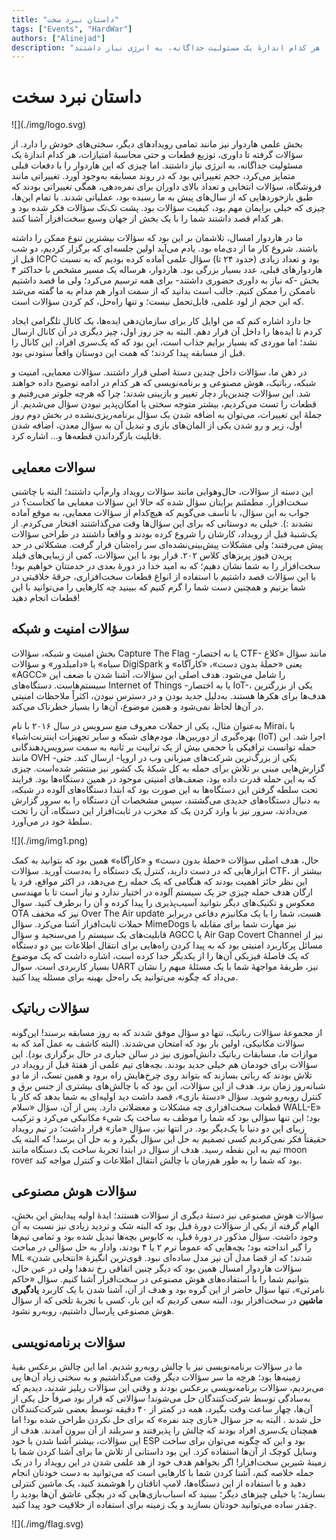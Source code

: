 ```yaml
---
title: "داستان نبرد سخت"
tags: ["Events", "HardWar"]
authors: ["Alinejad"]
description: "بخش علمی هاردوار نیز مانند تمامی رویدادهای دیگر، سختی‌های خودش را دارد. از سؤالات گرفته تا داوری، توزیع قطعات و حتی محاسبهٔ امتیازات، هر کدام اندازهٔ یک مسئولیت جداگانه، به انرژی نیاز داشتند."
---
```



# داستان نبرد سخت


<div style={{textAlign: 'center'}}>
    ![](./img/logo.svg)
</div>

بخش علمی هاردوار نیز مانند تمامی رویدادهای دیگر، سختی‌های خودش را دارد. از سؤالات گرفته تا داوری، توزیع قطعات و حتی محاسبهٔ امتیازات، هر کدام اندازهٔ یک مسئولیت جداگانه، به انرژی نیاز داشتند. اما چیزی که این هاردوار را با دفعات قبلی متمایز می‌کرد، حجم تغییراتی بود که در روند مسابقه به‌وجود آورد. تغییراتی مانند فروشگاه، سؤالات انتخابی و تعداد بالای داوران برای نمره‌دهی، همگی تغییراتی بودند که طبق بازخورد‌هایی که از سال‌های پیش به ما رسیده بود، عملیاتی شدند. با تمام این‌ها، چیزی که خیلی برایمان مهم بود، کیفیت سؤالات بود. پشت تک‌تک سؤالات فکر شده بود و هر کدام قصد داشتند شما را با یک بخش از جهان وسیع سخت‌افزار آشنا کنند.

ما در هاردوار امسال، تلاشمان بر این بود که سؤالات بیشترین تنوع ممکن را داشته باشند. شروع کار ما از دی‌ماه بود. یادم می‌آید اولین جلسه‌ای که برگزار کردیم، دو شب قبل از ICPC بود و تعداد زیادی (حدود ۲۴ تا) سؤال علمی آماده کرده بودیم که به نسبت هاردوارهای قبلی، عدد بسیار بزرگی بود. هاردوار، هرساله یک مسیر مشخص با حداکثر ۴ بخش -که نیاز به داوری حضوری داشتند- برای همه ترسیم می‌کرد؛ ولی ما قصد داشتیم ناممکن را ممکن کنیم. جالب است بدانید که از سمت ادوار هم مدام به ما گفته می‌شد که این حجم از لود علمی، قابل‌تحمل نیست؛ و تنها راه‌حل، کم کردن سؤالات است.

جا دارد اشاره کنم که من اوایل کار برای سازمان‌دهی ایده‌ها، یک کانال تلگرامی ایجاد کردم تا ایده‌ها را داخل آن قرار دهم. البته به جز روز اول، چیز دیگری در آن کانال ارسال نشد؛ اما موردی که بسیار برایم جذاب است، این بود که که یک‌سری افراد، این کانال را قبل از مسابقه پیدا کردند؛ که همت این دوستان واقعاً ستودنی بود.

در ذهن ما، سؤالات داخل چندین دستهٔ اصلی قرار داشتند. سؤالات معمایی، امنیت و شبکه، رباتیک، هوش مصنوعی و برنامه‌نویسی که هر کدام در ادامه توضیح داده خواهند شد. این سؤالات چندین‌بار دچار تغییر و بازبینی شدند؛ چرا که هرچه جلوتر می‌رفتیم و قطعات را تست می‌کردیم، بیشتر متوجه سختی یا امکان‌پذیر نبودن سؤال می‌شدیم.
از جملهٔ این تغییرات، می‌توان به اضافه شدن یک سؤال برنامه‌ریزی‌نشده در بخش دوم روز اول، زیر و رو شدن یکی از المان‌های بازی و تبدیل آن به سؤال معدن، اضافه شدن قابلیت بازگرداندن قطعه‌ها و… اشاره کرد.


## سوالات معمایی

این دسته از سؤالات، حال‌وهوایی مانند سؤالات رویداد وارم‌آپ داشتند؛ البته با چاشنی سخت‌افزار. مطمئنم برایتان سؤال شده که حالا این سؤالات معمایی ما کجاست؟ در جواب به این سؤال، با تأسف می‌گویم که هیچ‌کدام از سؤالات معمایی، به موقع آماده نشدند :). خیلی به دوستانی که برای این سؤال‌ها وقت می‌گذاشتند افتخار می‌کردم. از یک‌شنبهٔ قبل از رویداد، کارشان را شروع کرده بودند و واقعاً داشتند در طراحی سؤالات پیش می‌رفتند؛ ولی مشکلات پیش‌بینی‌نشده‌ای سر راه‌شان قرار گرفت. مشکلاتی در حد پریدن فیوز پریزهای کلاس ۲۰۲. قرار بود با این سؤالات، کمی از زیبایی‌های فیلد سخت‌افزار را به شما نشان دهیم؛ که به امید خدا در دورهٔ بعدی در خدمتتان خواهیم بود! با این سؤالات قصد داشتیم با استفاده از انواع قطعات سخت‌افزاری، جرقهٔ خلاقیتی در شما بزنیم و همچنین دست شما را گرم کنیم که ببینید چه کارهایی را می‌توانید با این قطعات انجام دهید!

## سؤالات امنیت و شبکه

بخش امنیت و شبکه، سؤالات Capture The Flag -یا به اختصار CTF- مانند سؤال «کلاغ سیاه» یا «دامبلدور» و سؤالات DigiSpark یعنی «حملهٔ بدون دست»، «کارآگاه» و «AGCC» را شامل می‌شود. هدف اصلی این سؤالات، آشنا شدن با ضعف این سیستم‌هاست. دستگاه‌های Internet of Things -یا به اختصار IoT-، یکی از بزرگترین هدف‌ها برای هکرها هستند. به‌دلیل جدید بودن و در دسترس نبودن، اکثراً ملاحظات امنیتی در آن‌ها لحاظ نمی‌شود و همین موضوع، آن‌ها را بسیار خطرناک می‌کند.

به‌عنوان مثال، یکی از حملات معروف منع سرویس در سال ۲۰۱۶ با نام Mirai، با بهره‌گیری از دوربین‌ها، مودم‌های شبکه و سایر تجهیزات اینترنت‌اشیاء (IoT) اجرا شد. این حمله توانست ترافیکی با حجمی بیش از یک ترابیت بر ثانیه به سمت سرویس‌دهندگانی مانند OVH -یکی از بزرگ‌ترین شرکت‌های میزبانی وب در اروپا- ارسال کند. حتی گزارش‌هایی مبنی بر تلاش برای حمله به کل شبکهٔ یک کشور نیز منتشر شده‌‌است. چیزی که به این حمله قدرت داده بود، ضعف‌های امنیتی موجود در همین دستگاه‌ها بود. فرایند تحت سلطه گرفتن این دستگاه‌ها به این صورت بود که ابتدا دستگاه‌های آلوده در شبکه، به دنبال دستگاه‌های جدیدی می‌گشتند، سپس مشخصات آن دستگاه را به سرور گزارش می‌دادند، سرور نیز با وارد کردن یک کد مخرب در ثابت‌افزار این دستگاه، آن را تحت سلطهٔ خود در می‌آورد.

<div style={{textAlign: 'center'}}>
    ![](./img/img1.png)
</div>


حال، هدف اصلی سؤالات «حملهٔ بدون دست» و «کارآگاه» همین بود که بتوانید به کمک ابزارهایی که در دست دارید، کنترل یک دستگاه را به‌دست آورید. سؤالات CTF، بیشتر از این نظر حائز اهمیت بودند که هنگامی که یک حمله رخ می‌دهد، در اکثر مواقع، فرد یا ارگان هدف حمله چیزی جز یک سیستم آلوده در اختیار ندارد و نیاز است تا با مهندسی معکوس و تکنیک‌های دیگر بتوانید آسیب‌پذیری را پیدا کرده و آن را برطرف کنید. سوال OTA نیز که مخفف Over The Air update هست، شما را با یک مکانیزم دفاعی دربرابر حملات ثابت‌افزار آشنا می‌کرد. سؤال MimeDogs نیز مهارت شما برای مقابله با قابلیت‌های یک سیستم را می‌سنجید و سؤال AGCC یا Air Gap Covert Channel نیز از مسائل پرکاربرد امنیتی بود که به پیدا کردن راه‌هایی برای انتقال اطلاعات بین دو دستگاه که یک فاصلهٔ فیزیکی آن‌ها را از یکدیگر جدا کرده است، اشاره داشت که یک موضوع بسیار کاربردی است.
سوال UART نیز، طریقهٔ مواجههٔ شما با یک مسئلهٔ مبهم را نشان می‌داد که چگونه می‌توانید یک راه‌حل بهینه برای مسئله پیدا کنید.


## سؤالات رباتیک

از مجموعهٔ سؤالات رباتیک، تنها دو سؤال موفق شدند که به روز مسابقه برسند! این‌گونه سؤالات مکانیکی، اولین بار بود که امتحان می‌شدند. (البته کاشف به عمل آمد که به موازات ما، مسابقات رباتیک دانش‌آموزی نیز در سالن جباری در حال برگزاری بود). این سؤالات برای خودمان هم خیلی جدید بودند. بچه‌های تیم علمی از هفتهٔ قبل از رویداد در تلاش بودند که رباتی بسازند که بتواند روی چرخ‌هایش راه برود و همین تسک، از ما دو شبانه‌روز زمان برد. هدف از این سؤالات، این بود که با چالش‌های بیشتری از جنس برق و کنترل روبه‌رو شوید.
سؤال «دستهٔ بازی»، قصد داشت دید اولیه‌ای به شما بدهد که کار با قطعات سخت‌افزاری چه مشکلات و معضلاتی دارد. پس از آن،
سؤال «سلام  WALL-E» بود؛ این تنها سؤالی بود که
شما را موظف به ساخت یک شیء
مکانیکی می‌کرد و ترکیب زیبای
این دو دنیا با یک‌دیگر بود.
در انتها نیز، سؤال «ماز» قرار
داشت؛ در
تیم رویداد
حقیقتاً فکر
نمی‌کردیم کسی
تصمیم به حل این
سؤال بگیرد و به
حل آن برسد! که البته
یک تیم به این نقطه رسید.
هدف از سؤال در ابتدا تجربهٔ
ساخت یک دستگاه
مانند moon rover بود که شما را
به طور هم‌زمان با چالش انتقال اطلاعات
و کنترل مواجه کند.

## سؤالات هوش مصنوعی

سؤالات هوش مصنوعی نیز دستهٔ دیگری از سؤالات هستند؛
ایدهٔ اولیه پیدایش این بخش، الهام گرفته از یکی از سؤالات
دورهٔ قبل بود که البته شک و تردید زیادی نیز نسبت به آن وجود داشت. سؤال مذکور در دورهٔ قبل، به کابوس بچه‌ها تبدیل شده بود و تمامی تیم‌ها را گیر انداخته بود؛ بچه‌هایی که عموماً ترم ۲ یا ۴ بودند، وادار به حل سؤالی در مباحث ML شدند؛ که از قضا مدل آن نیز مدل ساده‌ای نبود.
قوی‌ترین انگیزهٔ «انتخابی شدن» سؤالات هاردوار امسال همین بود که دیگر چنین اتفاقی رخ ندهد! ولی در عین حال، بتوانیم شما را با استفاده‌های هوش مصنوعی در سخت‌افزار آشنا کنیم.
سؤال «حاکم نامرئی»، تنها سؤال حاضر از این گروه بود و هدف از آن، آشنا شدن با یک کاربرد
<Tooltip tip="Machine learning"><span>**یادگیری ماشین**</span></Tooltip>
در سخت‌افزار بود، البته سعی کردیم که این بار، کسی با تجربهٔ تلخی که از سؤال هوش مصنوعی پارسال داشتیم، روبه‌رو نشود.

## سؤالات برنامه‌نویسی


ما در سؤالات برنامه‌نویسی نیز با چالش روبه‌رو شدیم. اما این چالش برعکس بقیهٔ زمینه‌ها بود؛ هرچه ما سر سؤالات دیگر وقت می‌گذاشتیم و به سختی زیاد آن‌ها پی می‌بردیم، سؤالات برنامه‌نویسی برعکس بودند و وقتی این سؤالات ریلیز شدند، دیدیم که به‌سادگی توسط شرکت‌کنندگان حل می‌شوند! سؤالاتی که قرار بود صرفاً حل یکی از آن‌ها، چهار ساعت وقت بگیرد، همه‌ در کمتر از ۴۰ دقیقه توسط  بعضی  شرکت‌کنندگان  حل شدند . البته  به  جز  سؤال «بازی چند نفره» که
برای حل نکردن طراحی شده بود! اما همچنان یک‌سری افراد
بودند که چالش را پذیرفتند و سربلند از آن بیرون آمدند.
هدف از این سؤالات، بیشتر آشنا
شدن با خود ESP بود و این  ‌که
چگونه می‌توان برای ساخت وسایل
کوچک از آن‌ها استفاده کرد.
این بود داستانی از تلاش ما برای آشنا
کردن شما با
زمینهٔ شیرین
سخت‌افزار! اگر
بخواهم هدف
خود از هد علمی
شدن در این رویداد
را در یک جمله خلاصه
کنم، آشنا کردن
شما با کارهایی‌ است
که می‌توانید به دست خودتان
انجام دهید و با استفاده  از  این
دستگاه‌ها، لامپ اتاقتان را
هوشمند کنید،  یک ماشین کنترلی
بسازید؛ یا خیلی چیزهای دیگر؛ ببینید
که اسباب‌بازی‌هایی که در بچگی عاشق
آن‌ها بودید را چقدر ساده می‌توانید خودتان
بسازید و یک زمینه برای  استفاده از  خلاقیت  خود
پیدا کنید.

<div style={{textAlign: 'center'}}>
    ![](./img/flag.svg)
</div>